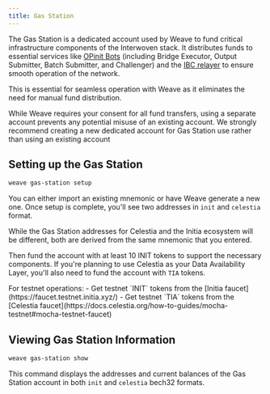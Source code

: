 ```yaml
---
title: Gas Station
---
```


The Gas Station is a dedicated account used by Weave to fund critical infrastructure components of the Interwoven stack. It distributes funds to essential services like [OPinit Bots](/nodes-and-rollups/deploying-rollups/opinit-bots/introduction) (including Bridge Executor, Output Submitter, Batch Submitter, and Challenger) and the [IBC relayer](https://tutorials.cosmos.network/academy/2-cosmos-concepts/13-relayer-intro.html) to ensure smooth operation of the network.

This is essential for seamless operation with Weave as it eliminates the need for manual fund distribution.

<Warning>
  While Weave requires your consent for all fund transfers, using a separate account prevents any potential misuse of an existing account.
  We strongly recommend creating a new dedicated account for Gas Station use rather than using an existing account
</Warning>

## Setting up the Gas Station

```bash
weave gas-station setup
```

You can either import an existing mnemonic or have Weave generate a new one.
Once setup is complete, you'll see two addresses in `init` and `celestia` format.

<Note>
  While the Gas Station addresses for Celestia and the Initia ecosystem will be
  different, both are derived from the same mnemonic that you entered.
</Note>

Then fund the account with at least 10 INIT tokens to support the necessary components. If you're planning to use Celestia as your Data Availability Layer, you'll also need to fund the account with `TIA` tokens.

<Info>
  For testnet operations: - Get testnet `INIT` tokens from the [Initia
  faucet](https://faucet.testnet.initia.xyz/) - Get testnet `TIA` tokens from
  the [Celestia
  faucet](https://docs.celestia.org/how-to-guides/mocha-testnet#mocha-testnet-faucet)
</Info>

## Viewing Gas Station Information

```bash
weave gas-station show
```

This command displays the addresses and current balances of the Gas Station account in both `init` and `celestia` bech32 formats.
